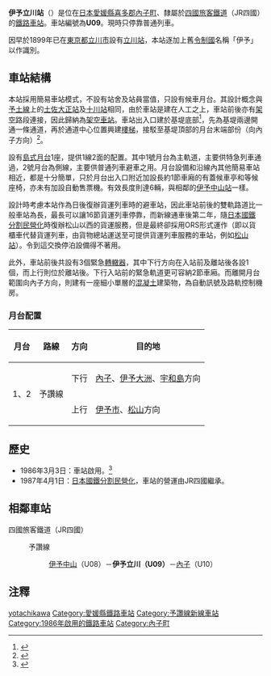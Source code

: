 {{NoteTA|1 = zh:伊予立川站; zh-cn:伊予立川站; zh-tw:伊予立川車站; zh-hk:伊予立川站; }}
{{日本車站資訊
|公司色   = #1cadca
|文字色   =
|站名     = 伊予立川站
|pxl      = 
|圖片     = 
|圖片說明 = 
|日文原名 = 伊予立川
|平假名   = いよたちかわ
|羅馬拼音 = Iyo-Tachikawa
|前一站   = U08 [[伊予中山站|伊予中山]]
|後一站   = [[內子站|內子]] U10
|前一站距離 = 6.7
|後一站距離 = 6.6
|電報略號 = タワ
|車站編號 = {{車站編號c|#fbaf18|U09}}
|所屬公司 = [[四國旅客鐵道|四國旅客鐵道]]（JR四國）
|所屬路線 = {{Color|#fbaf18|■}}[[予讚線|予讚線]]
|距離     = 16.9公里（起點站：[[向井原站|向井原]]）<br>225.4
|起站     = [[高松站_(香川縣)|高松]]
|所在地   = [[愛媛縣|愛媛縣]][[喜多郡|喜多郡]][[內子町|內子町]]立山
|車站構造 = [[架空車站|架空車站]]（基堤）
|月台配置 = 1面2線
|啟用年月日 = 1986年3月3日
|廢止年月日 =
|上下車人次 = 
|統計年度 = 
|備註     = 無人站
}}

'''伊予立川站'''（{{jpn|j=伊予立川駅|hg=いよたちかわえき|rm=Iyo-tachikawa eki|f=y}}）是位在[[日本|日本]][[愛媛縣|愛媛縣]][[喜多郡|喜多郡]][[內子町|內子町]]、隸屬於[[四國旅客鐵道|四國旅客鐵道]]（JR四國）的[[鐵路車站|鐵路車站]]。車站編號為'''U09'''。現時只停靠普通列車。

因早於1899年已在[[東京都|東京都]][[立川市|立川市]]設有[[立川站|立川站]]，本站逐加上舊[[令制國|令制國]]名稱「伊予」以作識別。

==車站結構==
本站採用簡易車站模式，不設有站舍及站員當值，只設有候車月台。其設計概念與[[予土線|予土線]]上的[[土佐大正站|土佐大正站]]及[[十川站_(高知縣)|十川站]]相同，由於車站是建在人工{{link-en|基堤|Embankment (transportation)}}之上，車站前後亦有[[架空|架空]]路段連接，因此歸納為[[架空車站|架空車站]]。車站出入口建於基堤底部<ref>{{Cite web |url=http://www.shikoku.org.uk/JR/LINE/yosan/st-tachikawa_c1.jpg |title=圖片來自非官方車站介紹。 |accessdate=2014-09-11 |archive-date=2014-09-11 |archive-url=https://web.archive.org/web/20140911200620/http://www.shikoku.org.uk/JR/LINE/yosan/st-tachikawa_c1.jpg |dead-url=no }}</ref>，先為基堤兩邊開通一條通道，再於通道中心位置興建[[樓梯|樓梯]]，接駁至基堤頂部的月台末端部份（向內子方向）<ref>{{Cite web |url=http://www.shikoku.org.uk/JR/LINE/yosan/ST-TACHIKAWA.htm |title=另一幅圖片來自非官方車站介紹。 |accessdate=2014-09-11 |archive-date=2014-09-11 |archive-url=https://web.archive.org/web/20140911202533/http://www.shikoku.org.uk/JR/LINE/yosan/ST-TACHIKAWA.htm |dead-url=no }}</ref>。

設有[[島式月台|島式月台]]1座，提供1線2面的配置。其中1號月台為主軌道，主要供特急列車通過，2號月台為側線，主要供普通列車避車之用。月台設備和沿線內其他簡易車站相近，都是十分簡單，只於月台出入口附近加設長約1節車廂的有蓋候車亭和等候座椅，亦未有加設自動售票機。有效長度則達6輛，與相鄰的[[伊予中山站|伊予中山站]]一樣。

設計時考慮本站作為日後復辦貨運列車時的避車站，因此車站前後的雙軌路道比一般車站為長，最長可以讓16節貨運列車停靠，而新線通車後第二年，隨[[日本國鐵分割民營化|日本國鐵分割民營化]]時復辦松山以西的貨運服務，但是最終卻採用ORS形式運作（即以貨櫃車代替貨運列車，由貨物總站運送至可提供貨運列車服務的車站，例如[[松山站_(愛媛縣)|松山站]]）。令到這交換停泊設備得不著用。

此外，車站前後共設有3個緊急[[轉轍器|轉轍器]]，其中下行方向在入站前及離站後各設1個，而上行則位於離站後。下行入站前的緊急軌道更可容納2節車廂。而離開月台範圍向內子方向，則建有一座細小單層的[[混凝土|混凝土]]建築物，為自動訊號及路軌控制機房。

===月台配置===
{| rules="rows" class="wikitable"
!月台<!-- 事業者側による呼称 --->!!路線!!方向!!目的地
|-
! rowspan=2 | 1、2
| rowspan=2 | {{color|#fbaf18|■}}予讚線
| style="text-align:center" | 下行
| [[內子站|內子]]、[[伊予大洲站|伊予大洲]]、[[宇和島站|宇和島]]方向
|-
| style="text-align:center" | 上行
| [[伊予市站|伊予市]]、[[松山站_(愛媛縣)|松山]]方向
|}

== 歷史 ==
*1986年3月3日：車站啟用。<ref>{{Cite web |url=http://df50shikoku.web.fc2.com/ekisha/yosan/nakauma.htm |title=車站開張時的資料圖片。 |accessdate=2014-09-11 |archive-date=2016-03-04 |archive-url=https://web.archive.org/web/20160304115259/http://df50shikoku.web.fc2.com/ekisha/yosan/nakauma.htm |dead-url=no }}</ref>
*1987年4月1日：[[日本國鐵分割民營化|日本國鐵分割民營化]]，車站的營運由JR四國繼承。

== 相鄰車站 ==
; 四國旅客鐵道（JR四國）
: {{Color|#fbaf18|■}}予讚線
:: [[伊予中山站|伊予中山]]（U08）－'''伊予立川（U09）'''－[[內子站|內子]]（U10）

==注釋==
{{reflist}}

{{Commonscat|Iyo-Tachikawa Station}}

{{予讚線、內子線}}

{{DEFAULTSORT:Iyo-Tachikawa}}
[[Category:日本鐵路車站_I|yotachikawa]]
[[Category:愛媛縣鐵路車站|Category:愛媛縣鐵路車站]]
[[Category:予讚線新線車站|Category:予讚線新線車站]]
[[Category:1986年啟用的鐵路車站|Category:1986年啟用的鐵路車站]]
[[Category:內子町|Category:內子町]]